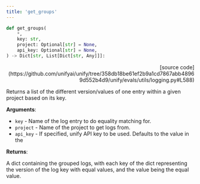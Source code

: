 ```yaml
---
title: 'get_groups'
---
```


```python
def get_groups(
    *,
    key: str,
    project: Optional[str] = None,
    api_key: Optional[str] = None,
) -> Dict[str, List[Dict[str, Any]]]:
```

<p align="right">[source code](https://github.com/unifyai/unify/tree/358db18be61ef2b9a1cd7867abb48969d552b4d9/unify/evals/utils/logging.py#L588)</p>

Returns a list of the different version/values of one entry within a given project
based on its key.

**Arguments**:

- `key` - Name of the log entry to do equality matching for.
- `project` - Name of the project to get logs from.
- `api_key` - If specified, unify API key to be used. Defaults to the value in the



**Returns**:

A dict containing the grouped logs, with each key of the dict representing the
version of the log key with equal values, and the value being the equal value.